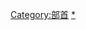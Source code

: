 {{navbox
|name = 康熙部首
|title = [[康熙部首]]
|listclass = hlist
|state = {{{state<includeonly>|autocollapse</includeonly>}}}
|group1 = 一画
|list1 =
*[[一部|一]]
*[[丨部|丨]]
*[[丶部|丶]]
*[[丿部|丿]]
*[[乙部|乙]]（乚）
*[[亅部|亅]]
|group2 = 二画
|list2 =
*[[二部|二]]
*[[亠部|亠]]
*[[人部|人]]（亻）
*[[儿部|-{儿}-]]
*[[入部|入]]
*[[八部|八]]
*[[冂部|冂]]
*[[冖部|冖]]
*[[冫部|冫]]
*[[几部|-{几}-]]
*[[凵部|凵]]
*[[刀部|刀]]（刂）
*[[力部|力]]
*[[勹部|勹]]
*[[匕部|匕]]
*[[匚部|匚]]
*[[匸部|匸]]
*[[十部|十]]
*[[卜部|卜]]
*[[卩部|卩]]（㔾）
*[[厂部|-{厂}-]]
*[[厶部|厶]]
*[[又部|又]]
|group3 = 三画
|list3 =
*[[口部 (部首)|口]]
*[[囗部|囗]]
*[[土部|土]]
*[[士部|士]]
*[[夂部|夂]]
*[[夊部|夊]]
*[[夕部|夕]]
*[[大部|大]]
*[[女部|女]]
*[[子部|子]]
*[[宀部|宀]]
*[[寸部|寸]]
*[[小部|小]]
*[[尢部|尢]]
*[[尸部|-{尸}-]]
*[[屮部|屮]]
*[[山部|山]]
*[[巛部|巛]]（川）
*[[工部 (部首)|工]]
*[[己部|己]]（已巳）
*[[巾部|巾]]
*[[干部 (部首)|-{干}-]]
*[[幺部|-{幺}-]]
*[[广部|-{广}-]]
*[[廴部|廴]]
*[[廾部|廾]]
*[[弋部|弋]]
*[[弓部|弓]]
*[[彐部|彐]]（彑⺕）
*[[彡部|彡]]
*[[彳部|彳]]
|group4 = 四画
|list4 =
*[[心部|心]]（忄⺗）
*[[戈部|戈]]
*[[戶部 (部首)|-{戶}-]]
*[[手部 (部首)|手]]（扌龵）
*[[支部|支]]
*[[攴部|攴]]（攵）
*[[文部|文]]
*[[斗部|-{斗}-]]
*[[斤部|斤]]
*[[方部|方]]
*[[无部|-{无}-]]（旡）
*[[日部|日]]
*[[曰部|曰]]
*[[月部|月]]
*[[木部|木]]
*[[欠部|欠]]
*[[止部|止]]
*[[歹部|歹]]（歺）
*[[殳部|殳]]
*[[毋部|毋]]（母）
*[[比部|比]]
*[[毛部|毛]]
*[[氏部|氏]]
*[[气部|-{气}-]]
*[[水部 (部首)|水]]（氵氺）
*[[火部|火]]（灬）
*[[爪部|爪]]（爫）
*[[父部|父]]
*[[爻部|爻]]
*[[爿部|爿]]
*[[片部|片]]
*[[牙部|牙]]
*[[牛部|牛]]
*[[犬部|犬]]（犭）
|group5 = 五画
|list5 =
*[[玄部|玄]]
*[[玉部|玉]]（𤣩）
*[[瓜部|瓜]]
*[[瓦部|瓦]]
*[[甘部|甘]]
*[[生部|生]]
*[[用部|用]]
*[[田部|田]]
*[[疋部|疋]]（𤴔）
*[[疒部|疒]]
*[[癶部|癶]]
*[[白部|白]]
*[[皮部|皮]]
*[[皿部|皿]]
*[[目部|目]]
*[[矛部|矛]]
*[[矢部|矢]]
*[[石部|石]]
*[[示部|示]]（⺬礻）
*[[禸部|禸]]
*[[禾部|禾]]
*[[穴部|穴]]
*[[立部|立]]
|group6 = 六画
|list6 =
*[[竹部|竹]]（⺮）
*[[米部|米]]
*[[糸部|糸]]（-{糹}-）
*[[缶部|缶]]
*[[网部|-{网}-]]（罒罓⺳）
*[[羊部|羊]]
*[[羽部|羽]]
*[[老部|老]]（耂）
*[[而部|而]]
*[[耒部|耒]]
*[[耳部|耳]]
*[[聿部|聿]]（⺻）
*[[肉部|肉]]（⺼）
*[[臣部|臣]]
*[[自部|自]]
*[[至部|至]]
*[[臼部|臼]]（𦥑）
*[[舌部|舌]]
*[[舛部|舛]]
*[[舟部|舟]]
*[[艮部|艮]]
*[[色部|色]]
*[[艸部|艸]]（艹）
*[[虍部|虍]]
*[[虫部|-{虫}-]]
*[[血部|血]]
*[[行部|行]]
*[[衣部|衣]]（衤）
*[[襾部|襾]]（覀西）
|group7 = 七画
|list7 =
*[[見部|-{見}-]]
*[[角部|角]]
*[[言部|言]]（-{訁}-）
*[[谷部|-{谷}-]]
*[[豆部|豆]]
*[[豕部|豕]]
*[[豸部|豸]]
*[[貝部|-{貝}-]]
*[[赤部|赤]]
*[[走部|走]]
*[[足部 (部首)|足]]（𧾷）
*[[身部|身]]
*[[車部|-{車}-]]
*[[辛部|辛]]
*[[辰部|辰]]
*[[辵部|辵]]（⻍辶）
*[[邑部|邑]]（阝，在右）
*[[酉部|酉]]
*[[釆部|釆]]
*[[里部|-{里}-]]
|group8 = 八画
|list8 =
*[[金部 (部首)|金]]（-{釒}-）
*[[長部|-{長}-]]（镸）
*[[門部|-{門}-]]
*[[阜部|阜]]（阝，在左）
*[[隶部|-{隶}-]]
*[[隹部|隹]]
*[[雨部|雨]]
*[[靑部|-{靑}-]]
*[[非部|非]]
|group9 = 九画
|list9 =
*[[面部 (部首)|-{面}-]]
*[[革部|革]]
*[[韋部|-{韋}-]]
*[[韭部|韭]]
*[[音部|音]]
*[[頁部|-{頁}-]]
*[[風部|-{風}-]]
*[[飛部|-{飛}-]]
*[[食部|食]]（𩙿-{飠}-）
*[[首部|首]]
*[[香部|香]]
|group10 = 十画
|list10 =
*[[馬部|-{馬}-]]
*[[骨部|骨]]
*[[高部|高]]
*[[髟部|髟]]
*[[鬥部|-{鬥}-]]
*[[鬯部|鬯]]
*[[鬲部|鬲]]
*[[鬼部|鬼]]
|group11 = 十一画
|list11 =
*[[魚部|-{魚}-]]
*[[鳥部|-{鳥}-]]
*[[鹵部|-{鹵}-]]
*[[鹿部|鹿]]
*[[麥部|-{麥}-]]
*[[麻部|麻]]
|group12 = 十二至十七畫
|list12 =
*12画
**[[黃部|-{黃}-]]
**[[黍部|黍]]
**[[黑部|黑]]
**[[黹部|黹]]
*13画
**[[黽部|-{黽}-]]
**[[鼎部|鼎]]
**[[鼓部|鼓]]
**[[鼠部|鼠]]
*14画
**[[鼻部 (部首)|鼻]]
**[[齊部|-{齊}-]]
*15画
**[[齒部|-{齒}-]]
*16画
**[[龍部|-{龍}-]]
**[[龜部|-{龜}-]]
*17画
**[[龠部|龠]]
}}<includeonly>[[Category:部首]]</includeonly><noinclude>
[[Category:部首模板|*]]
</noinclude>